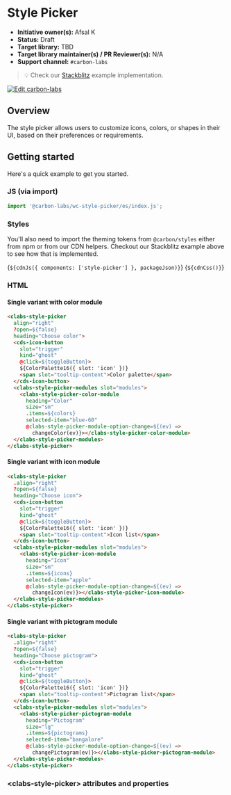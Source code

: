 
<Meta of={StylePickerSingleStories} />

# Style Picker

- **Initiative owner(s):** Afsal K
- **Status:** Draft
- **Target library:** TBD
- **Target library maintainer(s) / PR Reviewer(s):** N/A
- **Support channel:** `#carbon-labs`

> 💡 Check our
> [Stackblitz](https://stackblitz.com/github/carbon-design-system/carbon-labs/tree/main/examples/web-components/style-picker)
> example implementation.

[![Edit carbon-labs](https://developer.stackblitz.com/img/open_in_stackblitz.svg)](https://stackblitz.com/github/carbon-design-system/carbon-labs/tree/main/examples/web-components/style-picker)

## Overview

The style picker allows users to customize icons, colors, or shapes in their UI, based on their preferences or requirements.

## Getting started

Here's a quick example to get you started.

### JS (via import)

```javascript
import '@carbon-labs/wc-style-picker/es/index.js';
```

### Styles

You'll also need to import the theming tokens from `@carbon/styles` either from
npm or from our CDN helpers. Checkout our Stackblitz example above to see how
that is implemented.

<Markdown>{`${cdnJs({ components: ['style-picker'] }, packageJson)}`}</Markdown>
<Markdown>{`${cdnCss()}`}</Markdown>

### HTML

#### Single variant with color module

```html
<clabs-style-picker
  align="right"
  ?open=${false}
  heading="Choose color">
  <cds-icon-button
    slot="trigger"
    kind="ghost"
    @click=${toggleButton}>
    ${ColorPalette16({ slot: 'icon' })}
    <span slot="tooltip-content">Color palette</span>
  </cds-icon-button>
  <clabs-style-picker-modules slot="modules">
    <clabs-style-picker-color-module
      heading="Color"
      size="sm"
      .items=${colors}
      selected-item="blue-60"
      @clabs-style-picker-module-option-change=${(ev) =>
        changeColor(ev)}></clabs-style-picker-color-module>
  </clabs-style-picker-modules>
</clabs-style-picker>
```

#### Single variant with icon module

```html
<clabs-style-picker
  .align="right"
  ?open=${false}
  heading="Choose icon">
  <cds-icon-button
    slot="trigger"
    kind="ghost"
    @click=${toggleButton}>
    ${ColorPalette16({ slot: 'icon' })}
    <span slot="tooltip-content">Icon list</span>
  </cds-icon-button>
  <clabs-style-picker-modules slot="modules">
    <clabs-style-picker-icon-module
      heading="Icon"
      size="sm"
      .items=${icons}
      selected-item="apple"
      @clabs-style-picker-module-option-change=${(ev) =>
        changeIcon(ev)}></clabs-style-picker-icon-module>
  </clabs-style-picker-modules>
</clabs-style-picker>
```

#### Single variant with pictogram module

```html
<clabs-style-picker
  .align="right"
  ?open=${false}
  heading="Choose pictogram">
  <cds-icon-button
    slot="trigger"
    kind="ghost"
    @click=${toggleButton}>
    ${ColorPalette16({ slot: 'icon' })}
    <span slot="tooltip-content">Pictogram list</span>
  </cds-icon-button>
  <clabs-style-picker-modules slot="modules">
    <clabs-style-picker-pictogram-module
      heading="Pictogram"
      size="lg"
      .items=${pictograms}
      selected-item="bangalore"
      @clabs-style-picker-module-option-change=${(ev) =>
        changePictogram(ev)}></clabs-style-picker-pictogram-module>
  </clabs-style-picker-modules>
</clabs-style-picker>
```

### &lt;clabs-style-picker&gt; attributes and properties

<ArgTypes of="clabs-style-picker" />
